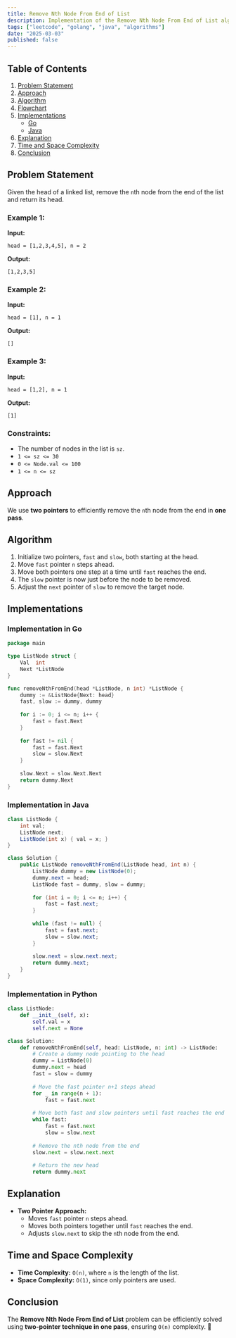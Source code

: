```yaml
---
title: Remove Nth Node From End of List
description: Implementation of the Remove Nth Node From End of List algorithm with Go and Java.
tags: ["leetcode", "golang", "java", "algorithms"]
date: "2025-03-03"
published: false
---
```


## Table of Contents

1. [Problem Statement](#problem-statement)
2. [Approach](#approach)
3. [Algorithm](#algorithm)
4. [Flowchart](#flowchart)
5. [Implementations](#implementations)
   - [Go](#implementation-in-go)
   - [Java](#implementation-in-java)
6. [Explanation](#explanation)
7. [Time and Space Complexity](#time-and-space-complexity)
8. [Conclusion](#conclusion)

## Problem Statement

Given the head of a linked list, remove the `n`th node from the end of the list and return its head.

### Example 1:

**Input:**
```  
head = [1,2,3,4,5], n = 2  
```
**Output:**
```  
[1,2,3,5]  
```

### Example 2:

**Input:**
```  
head = [1], n = 1  
```
**Output:**
```  
[]  
```

### Example 3:

**Input:**
```  
head = [1,2], n = 1  
```
**Output:**
```  
[1]  
```

### Constraints:

- The number of nodes in the list is `sz`.
- `1 <= sz <= 30`
- `0 <= Node.val <= 100`
- `1 <= n <= sz`

## Approach

We use **two pointers** to efficiently remove the `n`th node from the end in **one pass**.

## Algorithm

1. Initialize two pointers, `fast` and `slow`, both starting at the head.
2. Move `fast` pointer `n` steps ahead.
3. Move both pointers one step at a time until `fast` reaches the end.
4. The `slow` pointer is now just before the node to be removed.
5. Adjust the `next` pointer of `slow` to remove the target node.

## Implementations

### Implementation in Go

```go
package main

type ListNode struct {
    Val  int
    Next *ListNode
}

func removeNthFromEnd(head *ListNode, n int) *ListNode {
    dummy := &ListNode{Next: head}
    fast, slow := dummy, dummy
    
    for i := 0; i <= n; i++ {
        fast = fast.Next
    }
    
    for fast != nil {
        fast = fast.Next
        slow = slow.Next
    }
    
    slow.Next = slow.Next.Next
    return dummy.Next
}
```

### Implementation in Java

```java
class ListNode {
    int val;
    ListNode next;
    ListNode(int x) { val = x; }
}

class Solution {
    public ListNode removeNthFromEnd(ListNode head, int n) {
        ListNode dummy = new ListNode(0);
        dummy.next = head;
        ListNode fast = dummy, slow = dummy;
        
        for (int i = 0; i <= n; i++) {
            fast = fast.next;
        }
        
        while (fast != null) {
            fast = fast.next;
            slow = slow.next;
        }
        
        slow.next = slow.next.next;
        return dummy.next;
    }
}
```

### Implementation in Python

```python
class ListNode:
    def __init__(self, x):
        self.val = x
        self.next = None

class Solution:
    def removeNthFromEnd(self, head: ListNode, n: int) -> ListNode:
        # Create a dummy node pointing to the head
        dummy = ListNode(0)
        dummy.next = head
        fast = slow = dummy
        
        # Move the fast pointer n+1 steps ahead
        for _ in range(n + 1):
            fast = fast.next
        
        # Move both fast and slow pointers until fast reaches the end
        while fast:
            fast = fast.next
            slow = slow.next
        
        # Remove the nth node from the end
        slow.next = slow.next.next
        
        # Return the new head
        return dummy.next
```




## Explanation

- **Two Pointer Approach:**
  - Moves `fast` pointer `n` steps ahead.
  - Moves both pointers together until `fast` reaches the end.
  - Adjusts `slow.next` to skip the `n`th node from the end.

## Time and Space Complexity

- **Time Complexity:** `O(n)`, where `n` is the length of the list.
- **Space Complexity:** `O(1)`, since only pointers are used.

## Conclusion

The **Remove Nth Node From End of List** problem can be efficiently solved using **two-pointer technique in one pass**, ensuring `O(n)` complexity. 🚀

